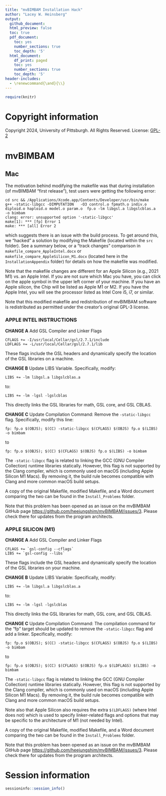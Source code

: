 ```yaml
---
title: "mvBIMBAM Installation Hack"
author: "Lacey W. Heinsberg"
output:
  github_document:
  html_preview: false
  toc: true
  pdf_document:
    toc: yes
    number_sections: true
    toc_depth: '5'
  html_document:
    df_print: paged
    toc: yes
    number_sections: true
    toc_depth: '5'
header-includes: 
  - \renewcommand{\and}{\\}
---
```


```r
require(knitr)
```

# Copyright information

Copyright 2024, University of Pittsburgh. All Rights Reserved. License: [GPL-2](https://www.gnu.org/licenses/old-licenses/gpl-2.0.en.html)

# mvBIMBAM

## Mac

The motivation behind modifying the makefile was that during installation (of mvBIMBAM "first release"), test users were getting the following error:

```         
cd src && /Applications/Xcode.app/Contents/Developer/usr/bin/make
g++ -static-libgcc -DIMPUTATION   -O3 control.o fpmath.o indiv.o diploid.o haploid.o model.o param.o  fp.o -lm libgsl.a libgslcblas.a  -o bimbam
clang: error: unsupported option '-static-libgcc'
make[1]: *** [fp] Error 1
make: *** [all] Error 2
```

which suggests there is an issue with the build process. To get around this, we "hacked" a solution by modifying the Makefile (located within the `src` folder). See a summary below, or a "track changes" comparison in `makefile_compare_AppleIntel.docx` or `makefile_compare_AppleSilicon_M1.docx` (located here in the `InstallationAppendix` folder) for details on how the makefile was modified.

Note that the makefile changes are different for an Apple Silicon (e.g., 2021 M1) vs. an Apple Intel. If you are not sure which Mac you have, you can click on the apple symbol in the upper left corner of your machine. If you have an Apple silicon, the Chip will be listed as Apple M1 or M2. If you have the Apple Intel, you will see the processor listed as Intel Core i5, i7, or similar.

Note that this modified makefile and redistribution of mvBIMBAM software is redistributed as permitted under the creator's original GPL-3 license. 

### APPLE INTEL INSTRUCTIONS

**CHANGE A** Add GSL Compiler and Linker Flags

```         
CFLAGS += -I/usr/local/Cellar/gsl/2.7.1/include
LDFLAGS += -L/usr/local/Cellar/gsl/2.7.1/lib
```

These flags include the GSL headers and dynamically specify the location of the GSL libraries on a machine.

**CHANGE B** Update LIBS Variable. Specifically, modify:

```         
LIBS += -lm libgsl.a libgslcblas.a
```

to:

```         
LIBS += -lm -lgsl -lgslcblas
```

This directly links the GSL libraries for math, GSL core, and GSL CBLAS.

**CHANGE C** Update Compilation Command: Remove the `-static-libgcc` flag. Specifically, modify this line:

```         
fp: fp.o $(OBJS); $(CC) -static-libgcc $(CFLAGS) $(OBJS) fp.o $(LIBS) -o bimbam
```

to

```         
fp: fp.o $(OBJS); $(CC) $(CFLAGS) $(OBJS) fp.o $(LIBS) -o bimbam
```

The `-static-libgcc` flag is related to linking the GCC (GNU Compiler Collection) runtime libraries statically. However, this flag is not supported by the Clang compiler, which is commonly used on macOS (including Apple Silicon M1 Macs). By removing it, the build rule becomes compatible with Clang and more common macOS build setups.

A copy of the original Makefile, modified Makefile, and a Word document comparing the two can be found in the `Install_Problems` folder.

Note that this problem has been opened as an issue on the mvBIMBAM GitHub page <https://github.com/heejungshim/mvBIMBAM/issues/3>. Please check there for updates from the program architects.

### APPLE SILICON (M1)

**CHANGE A** Add GSL Compiler and Linker Flags

```         
CFLAGS += `gsl-config --cflags`
LIBS += `gsl-config --libs`
```

These flags include the GSL headers and dynamically specify the location of the GSL libraries on your machine.

**CHANGE B** Update LIBS Variable: Specifically, modify:

```         
LIBS += -lm libgsl.a libgslcblas.a
```

to:

```         
LIBS += -lm -lgsl -lgslcblas
```

This directly links the GSL libraries for math, GSL core, and GSL CBLAS.

**CHANGE C** Update Compilation Command: The compilation command for the "fp" target should be updated to remove the `-static-libgcc` flag and add a linker. Specifically, modify:

```         
fp: fp.o $(OBJS); $(CC) -static-libgcc $(CFLAGS) $(OBJS) fp.o $(LIBS) -o bimbam
```

to

```         
fp: fp.o $(OBJS); $(CC) $(CFLAGS) $(OBJS) fp.o $(LDFLAGS) $(LIBS) -o bimbam
```

The `-static-libgcc` flag is related to linking the GCC (GNU Compiler Collection) runtime libraries statically. However, this flag is not supported by the Clang compiler, which is commonly used on macOS (including Apple Silicon M1 Macs). By removing it, the build rule becomes compatible with Clang and more common macOS build setups.

Note also that Apple Silicon also requires the extra `$(LDFLAGS)` (where Intel does not) which is used to specify linker-related flags and options that may be specific to the architecture of M1 (not needed by Intel).

A copy of the original Makefile, modified Makefile, and a Word document comparing the two can be found in the `Install_Problems` folder.

Note that this problem has been opened as an issue on the mvBIMBAM GitHub page <https://github.com/heejungshim/mvBIMBAM/issues/3>. Please check there for updates from the program architects.

# Session information

```r
sessioninfo::session_info()
```
